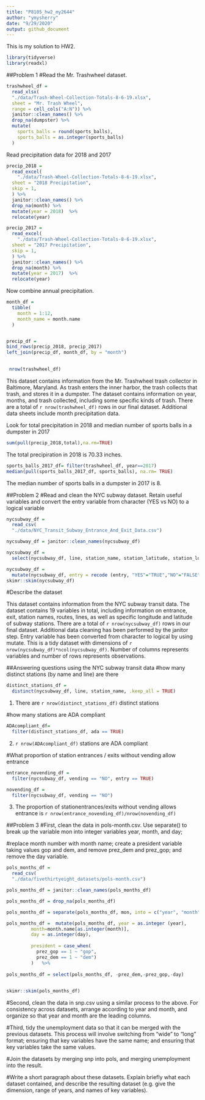 ```yaml
---
title: "P8105_hw2_my2644"
author: "ymysherry"
date: "9/29/2020"
output: github_document
---
```


This is my solution to HW2.

```r
library(tidyverse)
library(readxl)
```

##Problem 1
#Read the Mr. Trashwheel dataset.

```r
trashwheel_df =
  read_xlsx(
  "./data/Trash-Wheel-Collection-Totals-8-6-19.xlsx",
  sheet = "Mr. Trash Wheel",
  range = cell_cols("A:N")) %>%
  janitor::clean_names() %>%
  drop_na(dumpster) %>%
  mutate(
    sports_balls = round(sports_balls),
    sports_balls = as.integer(sports_balls)
  )
```

Read precipitation data for 2018 and 2017
```r
precip_2018 = 
  read_excel(
    "./data/Trash-Wheel-Collection-Totals-8-6-19.xlsx",
  sheet = "2018 Precipitation",
  skip = 1, 
  ) %>%
  janitor::clean_names() %>%
  drop_na(month) %>%
  mutate(year = 2018)  %>%
  relocate(year)
```
```r
precip_2017 = 
  read_excel(
    "./data/Trash-Wheel-Collection-Totals-8-6-19.xlsx",
  sheet = "2017 Precipitation",
  skip = 1, 
  ) %>%
  janitor::clean_names() %>%
  drop_na(month) %>%
  mutate(year = 2017)  %>%
  relocate(year)
```

Now combine annual precipitation.

```r
month_df = 
  tibble(
    month = 1:12,
    month_name = month.name
  )


precip_df = 
bind_rows(precip_2018, precip_2017) 
left_join(precip_df, month_df, by = "month")
  
```

```r
 nrow(trashwheel_df)
```


This dataset contains information from the Mr. Trashwheel trash collector in Baltimore, Maryland. As trash enters the inner harbor, the trash collects that trash, and stores it in a dumpster. The dataset contains information on year, months, and trash collected, including some specific kinds of trash. There are a total of `r nrow(trashwheel_df)` rows in our final dataset. Additional data sheets include month precipitation data.

Look for total precipitation in 2018 and median number of sports balls in a dumpster in 2017
```r
sum(pull(precip_2018,total),na.rm=TRUE)
```
The total precipiration in 2018 is 70.33 inches.

```r
sports_balls_2017_df= filter(trashwheel_df, year==2017)
median(pull(sports_balls_2017_df, sports_balls), na.rm= TRUE)
```
The median number of sports balls in a dumpster in 2017 is 8.


##Problem 2
#Read and clean the NYC subway dataset. Retain useful variables and convert the entry variable from character (YES vs NO) to a logical variable

```r
nycsubway_df =
  read_csv(
  "./data/NYC_Transit_Subway_Entrance_And_Exit_Data.csv")

nycsubway_df = janitor::clean_names(nycsubway_df) 

nycsubway_df = 
  select(nycsubway_df, line, station_name, station_latitude, station_longitude, route1:route11, entrance_type, entry, vending, ada)

nycsubway_df =  
  mutate(nycsubway_df, entry = recode (entry, "YES"="TRUE","NO"="FALSE"), entry = as.logical(entry))
skimr::skim(nycsubway_df)
```
#Describe the dataset

This dataset contains information from the NYC subway transit data. The dataset contains 19 variables in total, including information on entrance, exit, station names, routes, lines, as well as specific longitude and latitude of subway stations. There are a total of `r nrow(nycsubway_df)` rows in our final dataset. Additional data cleaning has been performed by the janitor step. Entry variable has been converted from character to logical by using mutate. This is a tidy dataset with dimensions of `r nrow(nycsubway_df)*ncol(nycsubway_df)`. Number of columns represents variables and number of rows represents observations.

##Answering questions using the NYC subway transit data
#how many distinct stations (by name and line) are there
```r
distinct_stations_df = 
  distinct(nycsubway_df, line, station_name, .keep_all = TRUE)
```
1. There are `r nrow(distinct_stations_df)` distinct stations

#how many stations are ADA compliant
```r
ADAcompliant_df=
  filter(distinct_stations_df, ada == TRUE)
```
2. `r nrow(ADAcompliant_df)` stations are ADA compliant

#What proportion of station entrances / exits without vending allow entrance
```r
entrance_novending_df = 
  filter(nycsubway_df, vending == "NO", entry == TRUE) 

novending_df = 
  filter(nycsubway_df, vending == "NO")
```
3. The proportion of stationentrances/exits without vending allows entrance is `r nrow(entrance_novending_df)/nrow(novending_df)`


##Problem 3
#First, clean the data in pols-month.csv. Use separate() to break up the variable mon into integer variables year, month, and day; 

#replace month number with month name; create a president variable taking values gop and dem, and remove prez_dem and prez_gop; and remove the day variable.
```r
pols_months_df =
  read_csv(
  "./data/fivethirtyeight_datasets/pols-month.csv") 

pols_months_df = janitor::clean_names(pols_months_df)  

pols_months_df = drop_na(pols_months_df)  

pols_months_df = separate(pols_months_df, mon, into = c("year", "month", "day"), sep = "-" )   

pols_months_df =  mutate(pols_months_df, year = as.integer (year), 
         month=month.name[as.integer(month)],
         day = as.integer(day),
         
         president = case_when(
           prez_gop == 1 ~ "gop",
           prez_dem == 1 ~ "dem")
         )   %>%
  
pols_months_df = select(pols_months_df, -prez_dem,-prez_gop,-day)
   

skimr::skim(pols_months_df)
```







#Second, clean the data in snp.csv using a similar process to the above. For consistency across datasets, arrange according to year and month, and organize so that year and month are the leading columns.


#Third, tidy the unemployment data so that it can be merged with the previous datasets. This process will involve switching from “wide” to “long” format; ensuring that key variables have the same name; and ensuring that key variables take the same values.


#Join the datasets by merging snp into pols, and merging unemployment into the result.


#Write a short paragraph about these datasets. Explain briefly what each dataset contained, and describe the resulting dataset (e.g. give the dimension, range of years, and names of key variables).


